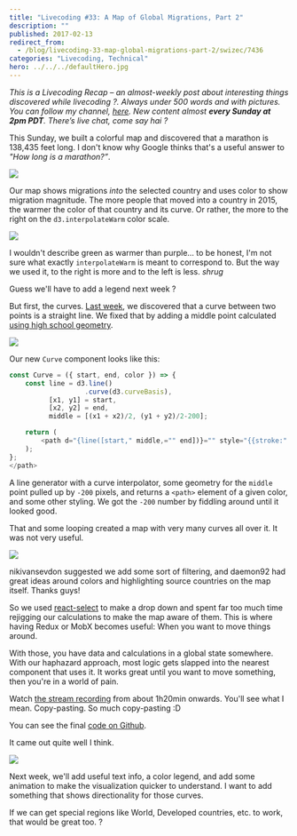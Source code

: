 ```yaml
---
title: "Livecoding #33: A Map of Global Migrations, Part 2"
description: ""
published: 2017-02-13
redirect_from:
  - /blog/livecoding-33-map-global-migrations-part-2/swizec/7436
categories: "Livecoding, Technical"
hero: ../../../defaultHero.jpg
---
```


_This is a Livecoding Recap – an almost-weekly post about interesting things discovered while livecoding ?. Always under 500 words and with pictures. You can follow my channel, [here](https://liveedu.tv/swizec). New content almost **every Sunday at 2pm PDT**. There’s live chat, come say hai ?_

This Sunday, we built a colorful map and discovered that a marathon is 138,435 feet long. I don't know why Google thinks that's a useful answer to _"How long is a marathon?”_.

![](https://swizec.com/wp-content/uploads/2017/02/map.gif)

Our map shows migrations _into_ the selected country and uses color to show migration magnitude. The more people that moved into a country in 2015, the warmer the color of that country and its curve. Or rather, the more to the right on the `d3.interpolateWarm` color scale.

![](https://raw.githubusercontent.com/d3/d3-scale/master/img/warm.png)

I wouldn't describe green as warmer than purple… to be honest, I'm not sure what exactly `interpolateWarm` is meant to correspond to. But the way we used it, to the right is more and to the left is less. _shrug_

Guess we'll have to add a legend next week ?

But first, the curves. [Last week](https://swizec.com/blog/livecoding-32-map-global-migrations/swizec/7415), we discovered that a curve between two points is a straight line. We fixed that by adding a middle point calculated [using high school geometry](http://www.virtualnerd.com/algebra-1/radical-expressions-equations/distance-midpoint-formulas/midpoint-formula/midpoint-between-coordinates).

![](https://swizec.com/wp-content/uploads/2017/02/midpoint-screenshot.jpg)

Our new `Curve` component looks like this:

```javascript
const Curve = ({ start, end, color }) => {
    const line = d3.line()
                   .curve(d3.curveBasis),
          [x1, y1] = start,
          [x2, y2] = end,
          middle = [(x1 + x2)/2, (y1 + y2)/2-200];

    return (
        <path d="{line([start," middle,="" end])}="" style="{{stroke:" color,="" strokewidth:="" '1.6px',="" strokeopacity:="" '0.7',="" fillopacity:="" 0}}="">
    );
};
</path>
```

A line generator with a curve interpolator, some geometry for the `middle` point pulled up by `-200` pixels, and returns a `<path>` element of a given color, and some other styling. We got the `-200` number by fiddling around until it looked good.

That and some looping created a map with very many curves all over it. It was not very useful.

![](https://swizec.com/wp-content/uploads/2017/02/map-with-all-curves.png)

nikivansevdon suggested we add some sort of filtering, and daemon92 had great ideas around colors and highlighting source countries on the map itself. Thanks guys!

So we used [react-select](https://github.com/JedWatson/react-select) to make a drop down and spent far too much time rejigging our calculations to make the map aware of them. This is where having Redux or MobX becomes useful: When you want to move things around.

With those, you have data and calculations in a global state somewhere. With our haphazard approach, most logic gets slapped into the nearest component that uses it. It works great until you want to move something, then you're in a world of pain.

Watch [the stream recording](https://www.liveedu.tv/swizec/videos/Oxp87-a-map-of-global-migrations-in-react-d3-3) from about 1h20min onwards. You'll see what I mean. Copy-pasting. So much copy-pasting :D

You can see the final [code on Github](https://github.com/Swizec/migrations-map/blob/10c93fb29117f7b0b84c30a2f598ec2efc72a957/src/Maps.js).

It came out quite well I think.

![](https://swizec.com/wp-content/uploads/2017/02/colourful-map.gif)

Next week, we'll add useful text info, a color legend, and add some animation to make the visualization quicker to understand. I want to add something that shows directionality for those curves.

If we can get special regions like World, Developed countries, etc. to work, that would be great too. ?
